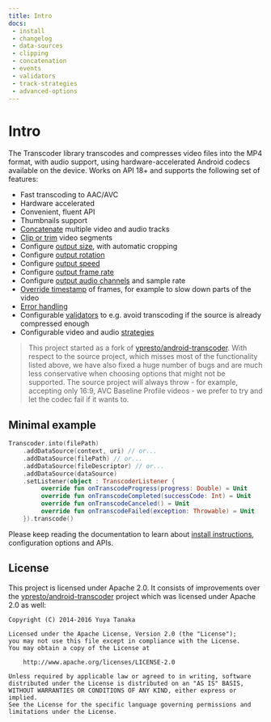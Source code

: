 ```yaml
---
title: Intro
docs:
 - install
 - changelog
 - data-sources
 - clipping
 - concatenation
 - events
 - validators
 - track-strategies
 - advanced-options
---
```


# Intro

The Transcoder library transcodes and compresses video files into the MP4 format, with audio support, using hardware-accelerated
Android codecs available on the device. Works on API 18+ and supports the following set of features:

- Fast transcoding to AAC/AVC
- Hardware accelerated
- Convenient, fluent API
- Thumbnails support
- [Concatenate](concatenation) multiple video and audio tracks
- [Clip or trim](clipping) video segments
- Configure [output size](track-strategies#video-size), with automatic cropping
- Configure [output rotation](advanced-options#video-rotation)
- Configure [output speed](advanced-options#video-speed)
- Configure [output frame rate](track-strategies#other-options)
- Configure [output audio channels](track-strategies#audio-strategies) and sample rate
- [Override timestamp](advanced-options#time-interpolation) of frames, for example to slow down parts of the video
- [Error handling](events)
- Configurable [validators](validators) to e.g. avoid transcoding if the source is already compressed enough
- Configurable video and audio [strategies](track-strategies)

> This project started as a fork of [ypresto/android-transcoder](https://github.com/ypresto/android-transcoder).
With respect to the source project, which misses most of the functionality listed above,
we have also fixed a huge number of bugs and are much less conservative when choosing options
that might not be supported. The source project will always throw - for example, accepting only 16:9,
AVC Baseline Profile videos - we prefer to try and let the codec fail if it wants to.

## Minimal example

```kotlin
Transcoder.into(filePath)
    .addDataSource(context, uri) // or...
    .addDataSource(filePath) // or...
    .addDataSource(fileDescriptor) // or...
    .addDataSource(dataSource)
    .setListener(object : TranscoderListener {
         override fun onTranscodeProgress(progress: Double) = Unit
         override fun onTranscodeCompleted(successCode: Int) = Unit
         override fun onTranscodeCanceled() = Unit
         override fun onTranscodeFailed(exception: Throwable) = Unit
    }).transcode()
```

Please keep reading the documentation to learn about [install instructions](install), configuration options and APIs.


## License

This project is licensed under Apache 2.0. It consists of improvements over
the [ypresto/android-transcoder](https://github.com/ypresto/android-transcoder)
project which was licensed under Apache 2.0 as well:

```
Copyright (C) 2014-2016 Yuya Tanaka

Licensed under the Apache License, Version 2.0 (the "License");
you may not use this file except in compliance with the License.
You may obtain a copy of the License at

    http://www.apache.org/licenses/LICENSE-2.0

Unless required by applicable law or agreed to in writing, software
distributed under the License is distributed on an "AS IS" BASIS,
WITHOUT WARRANTIES OR CONDITIONS OF ANY KIND, either express or implied.
See the License for the specific language governing permissions and
limitations under the License.
```